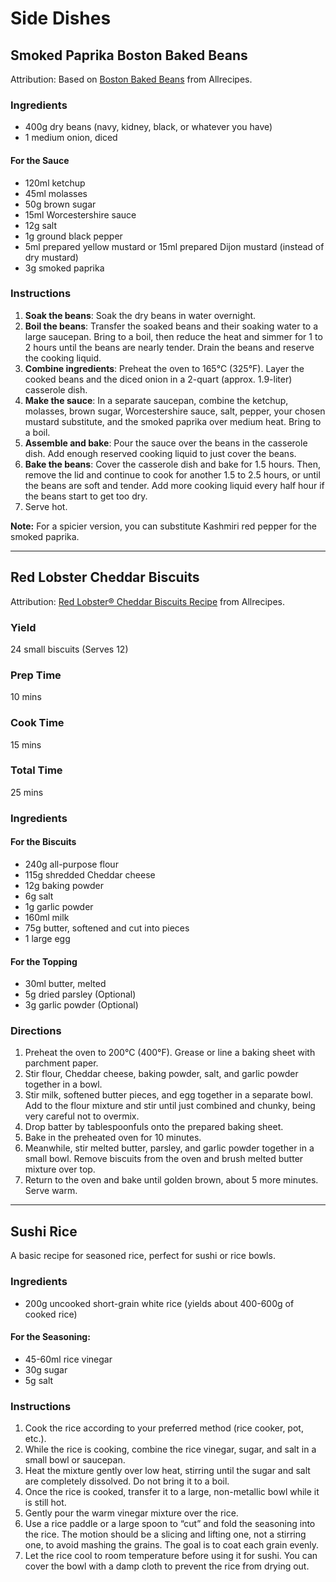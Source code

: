 # Side Dishes

## Smoked Paprika Boston Baked Beans

Attribution: Based on [Boston Baked Beans](https://www.allrecipes.com/recipe/18255/boston-baked-beans/) from Allrecipes.

### Ingredients

*   400g dry beans (navy, kidney, black, or whatever you have)
*   1 medium onion, diced

#### For the Sauce

*   120ml ketchup
*   45ml molasses
*   50g brown sugar
*   15ml Worcestershire sauce
*   12g salt
*   1g ground black pepper
*   5ml prepared yellow mustard or 15ml prepared Dijon mustard (instead of dry mustard)
*   3g smoked paprika

### Instructions

1.  **Soak the beans**: Soak the dry beans in water overnight.
2.  **Boil the beans**: Transfer the soaked beans and their soaking water to a large saucepan. Bring to a boil, then reduce the heat and simmer for 1 to 2 hours until the beans are nearly tender. Drain the beans and reserve the cooking liquid.
3.  **Combine ingredients**: Preheat the oven to 165°C (325°F). Layer the cooked beans and the diced onion in a 2-quart (approx. 1.9-liter) casserole dish.
4.  **Make the sauce**: In a separate saucepan, combine the ketchup, molasses, brown sugar, Worcestershire sauce, salt, pepper, your chosen mustard substitute, and the smoked paprika over medium heat. Bring to a boil.
5.  **Assemble and bake**: Pour the sauce over the beans in the casserole dish. Add enough reserved cooking liquid to just cover the beans.
6.  **Bake the beans**: Cover the casserole dish and bake for 1.5 hours. Then, remove the lid and continue to cook for another 1.5 to 2.5 hours, or until the beans are soft and tender. Add more cooking liquid every half hour if the beans start to get too dry.
7.  Serve hot.

**Note:** For a spicier version, you can substitute Kashmiri red pepper for the smoked paprika.

---

## Red Lobster Cheddar Biscuits

Attribution: [Red Lobster® Cheddar Biscuits Recipe](https://www.allrecipes.com/recipe/260622/red-lobster-cheddar-biscuits/) from Allrecipes.

### Yield

24 small biscuits (Serves 12)

### Prep Time

10 mins

### Cook Time

15 mins

### Total Time

25 mins

### Ingredients

#### For the Biscuits

*   240g all-purpose flour
*   115g shredded Cheddar cheese
*   12g baking powder
*   6g salt
*   1g garlic powder
*   160ml milk
*   75g butter, softened and cut into pieces
*   1 large egg

#### For the Topping

*   30ml butter, melted
*   5g dried parsley (Optional)
*   3g garlic powder (Optional)

### Directions

1.  Preheat the oven to 200°C (400°F). Grease or line a baking sheet with parchment paper.
2.  Stir flour, Cheddar cheese, baking powder, salt, and garlic powder together in a bowl.
3.  Stir milk, softened butter pieces, and egg together in a separate bowl. Add to the flour mixture and stir until just combined and chunky, being very careful not to overmix.
4.  Drop batter by tablespoonfuls onto the prepared baking sheet.
5.  Bake in the preheated oven for 10 minutes.
6.  Meanwhile, stir melted butter, parsley, and garlic powder together in a small bowl. Remove biscuits from the oven and brush melted butter mixture over top.
7.  Return to the oven and bake until golden brown, about 5 more minutes. Serve warm.

---

## Sushi Rice

A basic recipe for seasoned rice, perfect for sushi or rice bowls.

### Ingredients

*   200g uncooked short-grain white rice (yields about 400-600g of cooked rice)

#### For the Seasoning:

*   45-60ml rice vinegar
*   30g sugar
*   5g salt

### Instructions

1.  Cook the rice according to your preferred method (rice cooker, pot, etc.).
2.  While the rice is cooking, combine the rice vinegar, sugar, and salt in a small bowl or saucepan.
3.  Heat the mixture gently over low heat, stirring until the sugar and salt are completely dissolved. Do not bring it to a boil.
4.  Once the rice is cooked, transfer it to a large, non-metallic bowl while it is still hot.
5.  Gently pour the warm vinegar mixture over the rice.
6.  Use a rice paddle or a large spoon to "cut" and fold the seasoning into the rice. The motion should be a slicing and lifting one, not a stirring one, to avoid mashing the grains. The goal is to coat each grain evenly.
7.  Let the rice cool to room temperature before using it for sushi. You can cover the bowl with a damp cloth to prevent the rice from drying out.